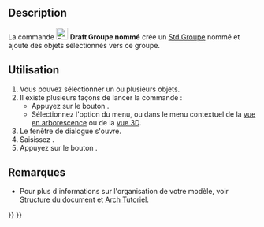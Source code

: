 <languages/>

{{Docnav/fr
|[[Draft_LayerManager/fr|Gestionnaire de calques]]
|[[Draft_SelectGroup/fr|Sélection groupée]]
|[[Draft_Workbench/fr|Atelier Draft]]
|IconL=Draft_LayerManager.svg
|IconR=Draft_SelectGroup.svg
|IconC=Workbench_Draft.svg
}}

{{GuiCommand/fr
|Name=Draft AddNamedGroup
|Name/fr=Draft Groupe nommé
|MenuLocation=Utilitaires → Créer un nouveau groupe nommé
|Workbenches=[[Draft_Workbench/fr|Draft]]
|Version=0.20
|SeeAlso=[[Std_Group/fr|Std Groupe]], [[Draft_AddToGroup/fr|Draft Ajouter au groupe]], [[Draft_AutoGroup/fr|Draft Grouper automatiquement]]
}}

== Description ==

La commande [[Image:Draft_AddNamedGroup.svg|24px]] '''Draft Groupe nommé''' crée un [[Std_Group/fr|Std Groupe]] nommé et ajoute des objets sélectionnés vers ce groupe.

<span id="Usage"></span>
== Utilisation ==

# Vous pouvez sélectionner un ou plusieurs objets.
# Il existe plusieurs façons de lancer la commande :
#* Appuyez sur le bouton {{Button|[[Image:Draft_AddNamedGroup.svg|16px]] [[Draft_AddNamedGroup/fr|Créer un nouveau groupe nommé]]}}.
#* Sélectionnez l'option {{MenuCommand|Utilitaires → [[Image:Draft_AddNamedGroup.svg|16px]] Créer un nouveau groupe nommé}} du menu, ou dans le menu contextuel de la [[Tree_view/fr|vue en arborescence]] ou de la [[3D_view/fr|vue 3D]].
# Le fenêtre de dialogue {{MenuCommand|Créer un nouveau groupe}} s'ouvre. {{Version/fr|1.1}}
# Saisissez {{MenuCommand|Nom du groupe}}.
# Appuyez sur le bouton {{Button|OK}}.

<span id="Notes"></span>
== Remarques ==

* Pour plus d'informations sur l'organisation de votre modèle, voir [[Document_structure/fr|Structure du document]] et [[Arch_tutorial/fr#Organiser_votre_mod.C3.A8le|Arch Tutoriel]].


{{Docnav/fr
|[[Draft_LayerManager/fr|Gestionnaire de calques]]
|[[Draft_SelectGroup/fr|Sélection groupée]]
|[[Draft_Workbench/fr|Atelier Draft]]
|IconL=Draft_LayerManager.svg
|IconR=Draft_SelectGroup.svg
|IconC=Workbench_Draft.svg
}}

{{Draft Tools navi{{#translation:}}}}
{{Userdocnavi{{#translation:}}}}